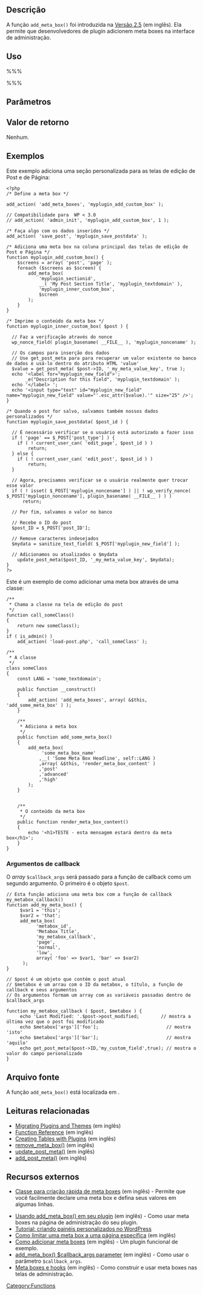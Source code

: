 {{Languages|
{{en|Function Reference/add_meta_box}}
{{ja|関数リファレンス/add_meta_box}}
{{pt-br|add_meta_box}}
}}

== Descrição ==

A função <tt>add_meta_box()</tt> foi introduzida na [http://codex.wordpress.org/Version_2.5/ Versão 2.5] (em inglês).  Ela permite que desenvolvedores de plugin adicionem meta boxes na interface de administração.

== Uso ==

%%%<?php
   add_meta_box( $id, $title, $callback, $post_type, $context,
         $priority, $callback_args );
?>%%%

== Parâmetros ==

{{Parameter|$id|string|O atributo 'id' do HTML da seção na tela de edição.}}
{{Parameter|$title|string|Título da seção na tela de edição, visível para o usuário.}}
{{Parameter|$callback|callback|Função que imprime o HTML para a seção na tela de edição. Aceita uma string com o nome da função ou, se dentro de uma classe, um array que chame um dos métodos dessa classe. O callback aceita até dois argumentos, veja em [[#Argumentos de callback|Argumentos de callback]]. Veja o segundo c;odigo dentro da seção [[#Exemplos|Exemplos]] abaixo.}}
{{Parameter|$post_type|string|O tipo de post que receberá a seção (<tt>'post'</tt>, <tt>'page'</tt>, <tt>'link'</tt>, <tt>'attachment'</tt> ou <tt>'custom_post_type'</tt>, onde <tt>'custom_post_type'</tt> é o slug do <em>post type</em>.)}}
{{Parameter|$context|string|A parte da página onde a seção será mostrada (<tt>'normal'</tt>, <tt>'advanced'</tt>, or <tt>'side'</tt>). (Note que <tt>'side'</tt> não existe antes da versão 2.7)|opcional|'advanced'}}
{{Parameter|$priority|string|A prioridade dentro do contexto em que as meta boxes serão mostradas (<tt>'high'</tt>, <tt>'core'</tt>, <tt>'default'</tt> or <tt>'low'</tt>)|opctional|'default'}}
{{Parameter|$callback_args|array|Argumentos que serão passados para a sua função de callback. Ela receberá o objeto <tt>$post</tt> e quaisquer outros parâmetros que forem passados através dessa variável.|opcional|null}}

== Valor de retorno ==
Nenhum.

== Exemplos ==

Este exemplo adiciona uma seção personalizada para as telas de edição de Post e de Página: 

<pre>
<?php
/* Define a meta box */

add_action( 'add_meta_boxes', 'myplugin_add_custom_box' );

// Compatibilidade para  WP < 3.0
// add_action( 'admin_init', 'myplugin_add_custom_box', 1 );

/* Faça algo com os dados inseridos */
add_action( 'save_post', 'myplugin_save_postdata' );

/* Adiciona uma meta box na coluna principal das telas de edição de Post e Página */
function myplugin_add_custom_box() {
    $screens = array( 'post', 'page' );
    foreach ($screens as $screen) {
        add_meta_box(
            'myplugin_sectionid',
            __( 'My Post Section Title', 'myplugin_textdomain' ),
            'myplugin_inner_custom_box',
            $screen
        );
    }
}

/* Imprime o conteúdo da meta box */
function myplugin_inner_custom_box( $post ) {

  // Faz a verificação através do nonce
  wp_nonce_field( plugin_basename( __FILE__ ), 'myplugin_noncename' );

  // Os campos para inserção dos dados
  // Use get_post_meta para para recuperar um valor existente no banco de dados e usá-lo dentro do atributo HTML 'value' 
  $value = get_post_meta( $post->ID, '_my_meta_value_key', true );
  echo '<label for="myplugin_new_field">';
       _e("Description for this field", 'myplugin_textdomain' );
  echo '</label> ';
  echo '<input type="text" id="myplugin_new_field" name="myplugin_new_field" value="'.esc_attr($value).'" size="25" />';
}

/* Quando o post for salvo, salvamos também nossos dados personalizados */
function myplugin_save_postdata( $post_id ) {

  // É necessário verificar se o usuário está autorizado a fazer isso
  if ( 'page' == $_POST['post_type'] ) {
    if ( ! current_user_can( 'edit_page', $post_id ) )
        return;
  } else {
    if ( ! current_user_can( 'edit_post', $post_id ) )
        return;
  }

  // Agora, precisamos verificar se o usuário realmente quer trocar esse valor
  if ( ! isset( $_POST['myplugin_noncename'] ) || ! wp_verify_nonce( $_POST['myplugin_noncename'], plugin_basename( __FILE__ ) ) )
      return;

  // Por fim, salvamos o valor no banco

  // Recebe o ID do post
  $post_ID = $_POST['post_ID'];

  // Remove caracteres indesejados
  $mydata = sanitize_text_field( $_POST['myplugin_new_field'] );

  // Adicionamos ou atualizados o $mydata 
    update_post_meta($post_ID, '_my_meta_value_key', $mydata);
}
?>
</pre>

Este é um exemplo de como adicionar uma meta box através de uma classe:

<pre>
/**
 * Chama a classe na tela de edição do post
 */
function call_someClass() 
{
    return new someClass();
}
if ( is_admin() )
    add_action( 'load-post.php', 'call_someClass' );

/** 
 * A classe
 */
class someClass
{
    const LANG = 'some_textdomain';

    public function __construct()
    {
        add_action( 'add_meta_boxes', array( &$this, 'add_some_meta_box' ) );
    }

    /**
     * Adiciona a meta box
     */
    public function add_some_meta_box()
    {
        add_meta_box( 
             'some_meta_box_name'
            ,__( 'Some Meta Box Headline', self::LANG )
            ,array( &$this, 'render_meta_box_content' )
            ,'post' 
            ,'advanced'
            ,'high'
        );
    }


    /**
     * O conteúdo da meta box
     */
    public function render_meta_box_content() 
    {
        echo '<h1>TESTE - esta mensagem estará dentro da meta box</h1>';
    }
}
</pre>

=== Argumentos de callback ===

O <em>array</em> <code>$callback_args</code> será passado para a função de callback como um segundo argumento. O primeiro é o objeto <tt>$post</tt>.

<pre>
// Esta função adiciona uma meta box com a função de callback my_metabox_callback()
function add_my_meta_box() {
     $var1 = 'this';
     $var2 = 'that';
     add_meta_box( 
           'metabox_id',
           'Metabox Title',
           'my_metabox_callback',
           'page',
           'normal',
           'low', 
           array( 'foo' => $var1, 'bar' => $var2)
      );
}

// $post é um objeto que contém o post atual
// $metabox é um arrau com o ID da metabox, o título, a função de callback e seus argumentos
// Os argumentos formam um array com as variáveis passadas dentro de $callback_args

function my_metabox_callback ( $post, $metabox ) {
     echo 'Last Modified: '.$post->post_modified;        // mostra a última vez que o post foi modificado
     echo $metabox['args']['foo'];                         // mostra 'isto'
     echo $metabox['args']['bar'];                         // mostra 'aquilo'
     echo get_post_meta($post->ID,'my_custom_field',true); // mostra o valor do campo personalizado
}
</pre>

== Arquivo fonte ==

A função <code>add_meta_box()</code> está localizada em {{Trac|wp-admin/includes/template.php}}.

== Leituras relacionadas ==

* [[Migrating Plugins and Themes]] (em inglês)
* [[Function Reference]] (em inglês)
* [[Creating Tables with Plugins]] (em inglês)
* [[Function Reference/remove_meta_box | remove_meta_box()]] (em inglês)
* [[Function Reference/update post meta | update_post_meta()]] (em inglês)
* [[Function Reference/add post meta | add_post_meta()]] (em inglês)

== Recursos externos ==
* [https://gist.github.com/1880770 Classe para criação rápida de meta boxes] (em inglês) - Permite que você facilmente declare uma meta box e defina seus valores em algumas linhas.

* [http://andrewferguson.net/2008/09/26/using-add_meta_box/ Usando add_meta_box() em seu plugin] (em inglês) - Como usar meta boxes na página de administração do seu plugin.
* [http://wefunction.com/2008/10/tutorial-creating-custom-write-panels-in-wordpress/ Tutorial: criando painéis personalizados no WordPress]
* [http://farinspace.com/2010/03/page-specific-wordpress-meta-box/ Como limitar uma meta box a uma página específica] (em inglês)
* [http://wpengineer.com/1991/example-how-to-add-meta-boxes-to-edit-area/ Como adicionar meta boxes] (em inglês) - Um plugin funcional de exemplo.
* [http://wordpress.org/support/topic/add_meta_box-callback-with-arguments add_meta_box() $callback_args parameter ] (em inglês) - Como usar o parâmetro <tt>$callback_args</tt>.
* [http://www.wproots.com/complex-meta-boxes-in-wordpress/ Meta boxes e hooks] (em inglês) - Como construir e usar meta boxes nas telas de administração.

{{Tag Footer}}

[[Category:Functions]]